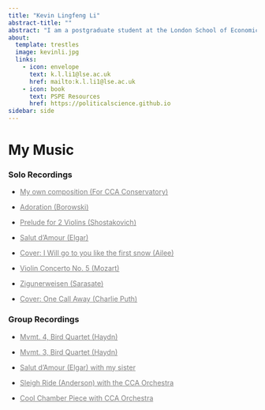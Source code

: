 ```yaml
---
title: "Kevin Lingfeng Li"
abstract-title: ""
abstract: "I am a postgraduate student at the London School of Economics, interested in applied econometrics, political economy, and development economics. I am an intern at the United Nations Development Programme."
about:
  template: trestles
  image: kevinli.jpg
  links:
    - icon: envelope
      text: k.l.li1@lse.ac.uk
      href: mailto:k.l.li1@lse.ac.uk
    - icon: book
      text: PSPE Resources
      href: https://politicalscience.github.io
sidebar: side
---
```


# My Music

### Solo Recordings

-   [My own composition (For CCA Conservatory)](https://youtu.be/-VkJFQiv4ps){style="color: gray;"}

-   [Adoration (Borowski)](https://youtu.be/rp4HV2AKm4A){style="color: gray;"}

-   [Prelude for 2 Violins (Shostakovich)](https://youtu.be/llQZ1jnh_ik){style="color: gray;"}

-   [Salut d'Amour (Elgar)](https://youtu.be/QhHTsEqjC2U){style="color: gray;"}

-   [Cover: I Will go to you like the first snow (Ailee)](https://youtu.be/DFyVmGi3_i8){style="color: gray;"}

-   [Violin Concerto No. 5 (Mozart)](https://youtu.be/-YB5BJMvmJg){style="color: gray;"}

-   [Zigunerweisen (Sarasate)](https://youtu.be/-WIrp25443I){style="color: gray;"}

-   [Cover: One Call Away (Charlie Puth)](https://youtu.be/Rtt7LULcPmc){style="color: gray;"}

### Group Recordings

-   [Mvmt. 4, Bird Quartet (Haydn)](https://youtu.be/PZg5tvuPPvg){style="color: gray;"}

-   [Mvmt. 3, Bird Quartet (Haydn)](https://youtu.be/ytTFMK6Z8l8){style="color: gray;"}

-   [Salut d'Amour (Elgar) with my sister](https://youtu.be/j1bAfFD9AmQ){style="color: gray;"}

-   [Sleigh Ride (Anderson) with the CCA Orchestra](https://youtu.be/EIa9A11ASq0){style="color: gray;"}

-   [Cool Chamber Piece with CCA Orchestra](https://youtu.be/f3efaP1yKrQ){style="color: gray;"}
